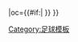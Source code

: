 {{fb team |t=華拉倫加 |tan=華拉倫加足球會 |tc=NOR |abb={{#if:{{{abb|}}}|VIF{{0}}}} |oc={{#if:{{{oc|}}}|{{{oc}}} }} }}<!-- --><noinclude>[[Category:足球模板]]</noinclude>